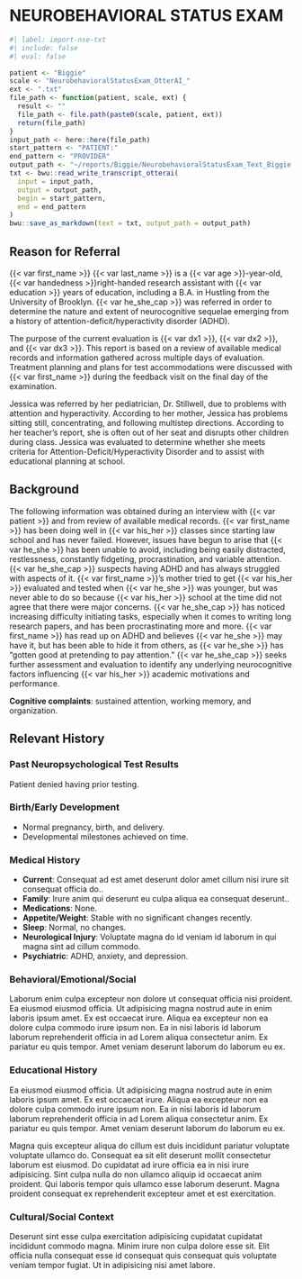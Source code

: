 # NEUROBEHAVIORAL STATUS EXAM {#sec-nse}

```r
#| label: import-nse-txt
#| include: false
#| eval: false

patient <- "Biggie"
scale <- "NeurobehavioralStatusExam_OtterAI_"
ext <- ".txt"
file_path <- function(patient, scale, ext) {
  result <- ""
  file_path <- file.path(paste0(scale, patient, ext))
  return(file_path)
}
input_path <- here::here(file_path)
start_pattern <- "PATIENT:"
end_pattern <- "PROVIDER"
output_path <- "~/reports/Biggie/NeurobehavioralStatusExam_Text_Biggie.md"
txt <- bwu::read_write_transcript_otterai(
  input = input_path,
  output = output_path,
  begin = start_pattern,
  end = end_pattern
)
bwu::save_as_markdown(text = txt, output_path = output_path)
```

## Reason for Referral

<!-- Information to Include in Reason for Referral Section
• List name and position of referral source
• Reason the individual is to be evaluated—What questions are to be addressed?
• Concerns of parent, caregiver, teacher, or examinee (if applicable)
• Previous diagnoses, disabilities, or medical concerns -->

{{< var first_name >}} {{< var last_name >}} is a {{< var age >}}-year-old, {{< var handedness >}}right-handed research assistant with {{< var education >}} years of education, including a B.A. in Hustling from the University of Brooklyn. {{< var he_she_cap >}} was referred in order to determine the nature and extent of neurocognitive sequelae emerging from a history of attention-deficit/hyperactivity disorder (ADHD).

The purpose of the current evaluation is {{< var dx1 >}}, {{< var dx2 >}}, and
{{< var dx3 >}}. This report is based on a review of available medical records
and information gathered across multiple days of evaluation. Treatment planning
and plans for test accommodations were discussed with {{< var first_name >}} during the
feedback visit on the final day of the examination.

Jessica was referred by her pediatrician, Dr. Stillwell, due to problems with attention and hyperactivity. According to her mother, Jessica has problems sitting still, concentrating, and following multistep directions. According to her teacher’s report, she is often out of her seat and disrupts other children during class. Jessica was evaluated to determine whether she meets criteria for Attention-Deficit/Hyperactivity Disorder and to assist with educational planning at school.

## Background

<!-- **Information to Include in Background Information Section**
Provide pertinent information that has been obtained from all sources, including the referral source, family members, examinee, teachers, medical records, and so on. Do not include needless details or gossip. Following are examples of information that should be included:
• Current family dynamics (spouse, children, siblings, etc.) 
• Medical and psychiatric history
• Developmental history
• Educational history (note any special services)
• Employment history (for adults) 
• Previous therapeutic intervention 
• Current stressors
• Summary of past evaluations -->

The following information was obtained during an interview with {{< var patient >}} and from review of available medical records.
{{< var first_name >}} has been doing well in {{< var his_her >}} classes since starting law school and has never failed.
However, issues have begun to arise that {{< var he_she >}} has been unable to avoid, including being easily distracted, restlessness, constantly fidgeting, procrastination, and variable attention.
{{< var he_she_cap >}} suspects having ADHD and has always struggled with aspects of it.
{{< var first_name >}}'s mother tried to get {{< var his_her >}} evaluated and tested when {{< var he_she >}} was younger, but was never able to do so because {{< var his_her >}} school at the time did not agree that there were major concerns.
{{< var he_she_cap >}} has noticed increasing difficulty initiating tasks, especially when it comes to writing long research papers, and has been procrastinating more and more.
{{< var first_name >}} has read up on ADHD and believes {{< var he_she >}} may have it, but has been able to hide it from others, as {{< var he_she >}} has "gotten good at pretending to pay attention." {{< var he_she_cap >}} seeks further assessment and evaluation to identify any underlying neurocognitive factors influencing {{< var his_her >}} academic motivations and performance.

**Cognitive complaints**: sustained attention, working memory, and organization.

## Relevant History

### Past Neuropsychological Test Results

Patient denied having prior testing.

### Birth/Early Development

- Normal pregnancy, birth, and delivery.
- Developmental milestones achieved on time.

### Medical History

::: {.block above="1.2em"}
- **Current**: Consequat ad est amet deserunt dolor amet cillum nisi irure sit consequat officia do..
- **Family**: Irure anim qui deserunt eu culpa aliqua ea consequat deserunt..
- **Medications**: None.
- **Appetite/Weight**: Stable with no significant changes recently.
- **Sleep**: Normal, no changes.
- **Neurological Injury**: Voluptate magna do id veniam id laborum in qui magna sint ad cillum commodo.
- **Psychiatric**: ADHD, anxiety, and depression.
:::

### Behavioral/Emotional/Social

Laborum enim culpa excepteur non dolore ut consequat officia nisi proident. Ea eiusmod eiusmod officia. Ut adipisicing magna nostrud aute in enim laboris ipsum amet. Ex est occaecat irure. Aliqua ea excepteur non ea dolore culpa commodo irure ipsum non. Ea in nisi laboris id laborum laborum reprehenderit officia in ad Lorem aliqua consectetur anim. Ex pariatur eu quis tempor. Amet veniam deserunt laborum do laborum eu ex.

### Educational History

Ea eiusmod eiusmod officia. Ut adipisicing magna nostrud aute in enim laboris ipsum amet. Ex est occaecat irure. Aliqua ea excepteur non ea dolore culpa commodo irure ipsum non. Ea in nisi laboris id laborum laborum reprehenderit officia in ad Lorem aliqua consectetur anim. Ex pariatur eu quis tempor. Amet veniam deserunt laborum do laborum eu ex.

Magna quis excepteur aliqua do cillum est duis incididunt pariatur voluptate voluptate ullamco do. Consequat ea sit elit deserunt mollit consectetur laborum est eiusmod. Do cupidatat ad irure officia ea in nisi irure adipisicing. Sint culpa nulla do non ullamco aliquip id occaecat anim proident. Qui laboris tempor quis ullamco esse laborum deserunt. Magna proident consequat ex reprehenderit excepteur amet et est exercitation.

### Cultural/Social Context

Deserunt sint esse culpa exercitation adipisicing cupidatat cupidatat incididunt commodo magna. Minim irure non culpa dolore esse sit. Elit officia nulla consequat esse id consequat quis consequat quis voluptate veniam tempor fugiat. Ut in adipisicing nisi amet labore.
